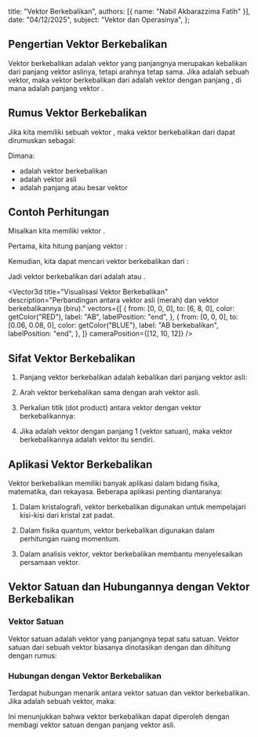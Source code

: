 
  title: "Vektor Berkebalikan",
  authors: [{ name: "Nabil Akbarazzima Fatih" }],
  date: "04/12/2025",
  subject: "Vektor dan Operasinya",
};

## Pengertian Vektor Berkebalikan

Vektor berkebalikan adalah vektor yang panjangnya merupakan kebalikan dari panjang vektor aslinya, tetapi arahnya tetap sama. Jika <InlineMath math="\vec{v}" /> adalah sebuah vektor, maka vektor berkebalikan dari <InlineMath math="\vec{v}" /> adalah vektor dengan panjang <InlineMath math="\frac{1}{|\vec{v}|}" />, di mana <InlineMath math="|\vec{v}|" /> adalah panjang vektor <InlineMath math="\vec{v}" />.

## Rumus Vektor Berkebalikan

Jika kita memiliki sebuah vektor <InlineMath math="\vec{v}" />, maka vektor berkebalikan dari <InlineMath math="\vec{v}" /> dapat dirumuskan sebagai:

<BlockMath math="\vec{v}_{\text{berkebalikan}} = \frac{1}{|\vec{v}|^2} \cdot \vec{v}" />

Dimana:

- <InlineMath math="\vec{v}_{\text{berkebalikan}}" /> adalah vektor berkebalikan
- <InlineMath math="\vec{v}" /> adalah vektor asli
- <InlineMath math="|\vec{v}|" /> adalah panjang atau besar vektor <InlineMath math="\vec{v}" />

## Contoh Perhitungan

Misalkan kita memiliki vektor <InlineMath math="\overrightarrow{AB} = 6\mathbf{i} + 8\mathbf{j}" />.

Pertama, kita hitung panjang vektor <InlineMath math="\overrightarrow{AB}" />:

<BlockMath math="|\overrightarrow{AB}| = \sqrt{6^2 + 8^2} = \sqrt{36 + 64} = \sqrt{100} = 10" />

Kemudian, kita dapat mencari vektor berkebalikan dari <InlineMath math="\overrightarrow{AB}" />:

<BlockMath math="\overrightarrow{AB}_{\text{berkebalikan}} = \frac{1}{|\overrightarrow{AB}|^2} \cdot \overrightarrow{AB} = \frac{1}{10^2} \cdot (6\mathbf{i} + 8\mathbf{j}) = \frac{1}{100} (6\mathbf{i} + 8\mathbf{j})" />

Jadi vektor berkebalikan dari <InlineMath math="\overrightarrow{AB}" /> adalah <InlineMath math="\frac{1}{100}(6\mathbf{i} + 8\mathbf{j})" /> atau <InlineMath math="0,06\mathbf{i} + 0,08\mathbf{j}" />.

<Vector3d
  title="Visualisasi Vektor Berkebalikan"
  description="Perbandingan antara vektor asli (merah) dan vektor berkebalikannya (biru)."
  vectors={[
    {
      from: [0, 0, 0],
      to: [6, 8, 0],
      color: getColor("RED"),
      label: "AB",
      labelPosition: "end",
    },
    {
      from: [0, 0, 0],
      to: [0.06, 0.08, 0],
      color: getColor("BLUE"),
      label: "AB berkebalikan",
      labelPosition: "end",
    },
  ]}
  cameraPosition={[12, 10, 12]}
/>

## Sifat Vektor Berkebalikan

1. Panjang vektor berkebalikan adalah kebalikan dari panjang vektor asli:

   <BlockMath math="|\vec{v}_{\text{berkebalikan}}| = \frac{1}{|\vec{v}|}" />

2. Arah vektor berkebalikan sama dengan arah vektor asli.

3. Perkalian titik (dot product) antara vektor dengan vektor berkebalikannya:

   <BlockMath math="\vec{v} \cdot \vec{v}_{\text{berkebalikan}} = 1" />

4. Jika <InlineMath math="\vec{v}" /> adalah vektor dengan panjang 1 (vektor satuan), maka vektor berkebalikannya adalah vektor itu sendiri.

## Aplikasi Vektor Berkebalikan

Vektor berkebalikan memiliki banyak aplikasi dalam bidang fisika, matematika, dan rekayasa. Beberapa aplikasi penting diantaranya:

1. Dalam kristalografi, vektor berkebalikan digunakan untuk mempelajari kisi-kisi dari kristal zat padat.

2. Dalam fisika quantum, vektor berkebalikan digunakan dalam perhitungan ruang momentum.

3. Dalam analisis vektor, vektor berkebalikan membantu menyelesaikan persamaan vektor.

## Vektor Satuan dan Hubungannya dengan Vektor Berkebalikan

### Vektor Satuan

Vektor satuan adalah vektor yang panjangnya tepat satu satuan. Vektor satuan dari sebuah vektor <InlineMath math="\vec{v}" /> biasanya dinotasikan dengan <InlineMath math="\hat{v}" /> dan dihitung dengan rumus:

<BlockMath math="\hat{v} = \frac{\vec{v}}{|\vec{v}|}" />

<div className="mt-4">
  <Vector3d
    title="Perbandingan Vektor Asli dan Vektor Satuan"
    description="Vektor asli dan vektor satuan yang sesuai."
    vectors={[
      {
        from: [0, 0, 0],
        to: [6, 8, 0],
        color: getColor("GREEN"),
        label: "v",
        labelPosition: "end",
      },
      {
        from: [0, 0, 0],
        to: [0.6, 0.8, 0],
        color: getColor("VIOLET"),
        label: "v̂ (satuan)",
        labelPosition: "end",
      },
    ]}
    cameraPosition={[12, 10, 12]}
  />
</div>

### Hubungan dengan Vektor Berkebalikan

Terdapat hubungan menarik antara vektor satuan dan vektor berkebalikan. Jika <InlineMath math="\vec{v}" /> adalah sebuah vektor, maka:

<BlockMath math="\vec{v}_{\text{berkebalikan}} = \frac{\hat{v}}{|\vec{v}|}" />

Ini menunjukkan bahwa vektor berkebalikan dapat diperoleh dengan membagi vektor satuan dengan panjang vektor asli.
